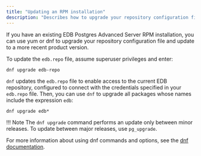 ```yaml
---
title: "Updating an RPM installation"
description: "Describes how to upgrade your repository configuration file and update to a more recent product version"
---
```


If you have an existing EDB Postgres Advanced Server RPM installation, you can use yum or dnf to upgrade your repository configuration file and update to a more recent product version. 

To update the `edb.repo` file, assume superuser privileges and enter:

```text
dnf upgrade edb-repo
```

`dnf` updates the `edb.repo` file to enable access to the current EDB repository, configured to connect with the credentials specified in your `edb.repo` file. Then, you can use `dnf` to upgrade all packages whose names include the expression `edb`:

```text
dnf upgrade edb*
```

!!! Note
    The `dnf upgrade` command performs an update only between minor releases. To update between major releases, use `pg_upgrade`.

For more information about using dnf commands and options, see the [dnf documentation](https://docs.fedoraproject.org/en-US/quick-docs/dnf/).